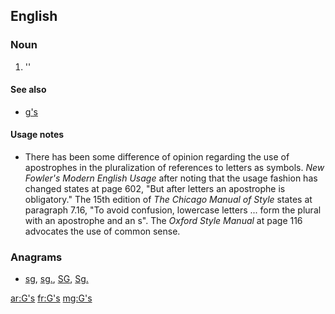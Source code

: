 {{also|GS|Gs|g's|.gs}}
==English==

===Noun===
{{head|en}}

# ''{{plural of|G}}

====See also====
* [[g's]]

====Usage notes====
* There has been some difference of opinion regarding the use of apostrophes in the pluralization of references to letters as symbols.  ''New Fowler's Modern English Usage'' after noting that the usage fashion has changed states at page 602, "But after letters an apostrophe is obligatory."    The 15th edition of ''The Chicago Manual of Style'' states at paragraph 7.16, "To avoid confusion, lowercase letters ... form the plural with an apostrophe and an s".  The ''Oxford Style Manual'' at page 116 advocates the use of common sense.

===Anagrams===
* [[sg#English|sg]], [[sg.#English|sg.]], [[SG#English|SG]], [[Sg.#English|Sg.]]

[[ar:G's]]
[[fr:G's]]
[[mg:G's]]